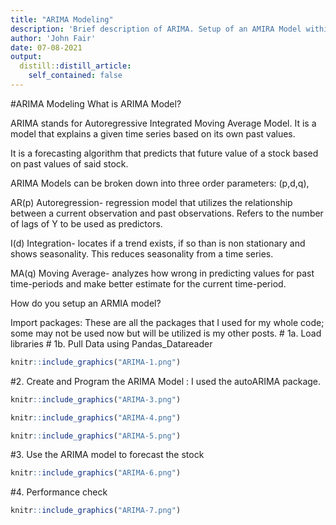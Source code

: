 ```yaml
---
title: "ARIMA Modeling"
description: 'Brief description of ARIMA. Setup of an AMIRA Model within Python.'
author: 'John Fair'
date: 07-08-2021
output:
  distill::distill_article:
    self_contained: false
---
```


#ARIMA Modeling
What is ARIMA Model? 

ARIMA stands for Autoregressive Integrated Moving Average Model. It is a model that explains a given time series based on its own past values.  

It is a forecasting algorithm that predicts that future value of a stock based on past values of said stock.  

 

ARIMA Models can be broken down into three order parameters: (p,d,q), 

AR(p) Autoregression- regression model that utilizes the relationship between a current observation and past observations. Refers to the number of lags of Y to be used as predictors. 

I(d) Integration- locates if a trend exists, if so than is non stationary and shows seasonality. This reduces seasonality from a time series.  

MA(q) Moving Average- analyzes how wrong in predicting values for past time-periods and make better estimate for the current time-period.  

 

How do you setup an ARMIA model? 

Import packages: These are all the packages that I used for my whole code; some may not be used now but will be utilized is my other posts. 
#	1a. Load libraries 
# 1b. Pull Data using Pandas_Datareader 
  
```r
knitr::include_graphics("ARIMA-1.png")
```  

#2. Create and Program the ARIMA Model : I used the autoARIMA package. 
```r
knitr::include_graphics("ARIMA-3.png")
```  
 
```r
knitr::include_graphics("ARIMA-4.png")
```  
```r
knitr::include_graphics("ARIMA-5.png")
```  


#3. Use the ARIMA model to forecast the stock 
```r
knitr::include_graphics("ARIMA-6.png")
```  
#4. Performance check 
```r
knitr::include_graphics("ARIMA-7.png")
```  
 